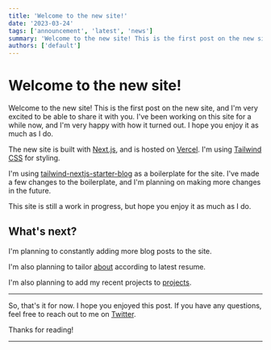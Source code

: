 ```yaml
---
title: 'Welcome to the new site!'
date: '2023-03-24'
tags: ['announcement', 'latest', 'news']
summary: 'Welcome to the new site! This is the first post on the new site'
authors: ['default']
---
```


# Welcome to the new site!

Welcome to the new site! This is the first post on the new site, and I'm very excited to be able to share it with you. I've been working on this site for a while now, and I'm very happy with how it turned out. I hope you enjoy it as much as I do.

The new site is built with [Next.js](https://nextjs.org/), and is hosted on [Vercel](https://vercel.com/). I'm using [Tailwind CSS](https://tailwindcss.com/) for styling.

I'm using [tailwind-nextjs-starter-blog](https://github.com/timlrx/tailwind-nextjs-starter-blog) as a boilerplate for the site. I've made a few changes to the boilerplate, and I'm planning on making more changes in the future.

This site is still a work in progress, but hope you enjoy it as much as I do.

## What's next?

I'm planning to constantly adding more blog posts to the site.

I'm also planning to tailor [about](/about) according to latest resume.

I'm also planning to add my recent projects to [projects](/projects).

---

So, that's it for now. I hope you enjoyed this post. If you have any questions, feel free to reach out to me on [Twitter](https://twitter.com/denshanif).

Thanks for reading!

---